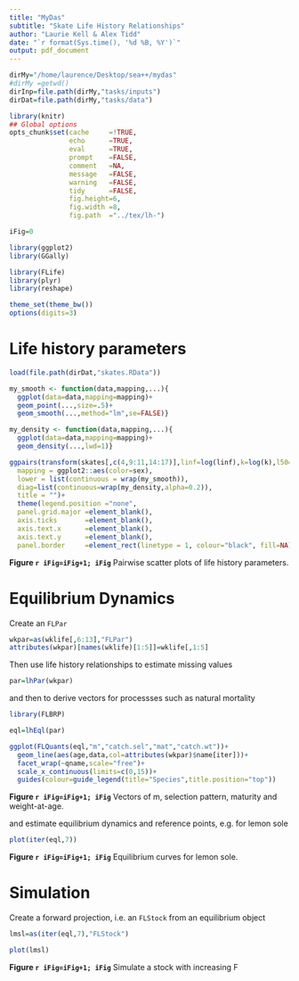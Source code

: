 ```yaml
---
title: "MyDas"
subtitle: "Skate Life History Relationships"
author: "Laurie Kell & Alex Tidd"
date: "`r format(Sys.time(), '%d %B, %Y')`"
output: pdf_document
---
```


```r
dirMy="/home/laurence/Desktop/sea++/mydas"
#dirMy =getwd()
dirInp=file.path(dirMy,"tasks/inputs")
dirDat=file.path(dirMy,"tasks/data")
```

```r
library(knitr)
## Global options
opts_chunk$set(cache     =!TRUE,
               echo      =TRUE,
               eval      =TRUE,
               prompt    =FALSE,
               comment   =NA,
               message   =FALSE,
               warning   =FALSE,
               tidy      =FALSE,
               fig.height=6,
               fig.width =8,
               fig.path  ="../tex/lh-")

iFig=0
```


```r
library(ggplot2)
library(GGally)

library(FLife)
library(plyr)
library(reshape)
```

```r
theme_set(theme_bw())
options(digits=3)
```

# Life history parameters
```r
load(file.path(dirDat,"skates.RData"))
```


```r
my_smooth <- function(data,mapping,...){
  ggplot(data=data,mapping=mapping)+
  geom_point(...,size=.5)+
  geom_smooth(...,method="lm",se=FALSE)}

my_density <- function(data,mapping,...){
  ggplot(data=data,mapping=mapping)+
  geom_density(...,lwd=1)}

ggpairs(transform(skates[,c(4,9:11,14:17)],linf=log(linf),k=log(k),l50=log(lmat)),
  mapping = ggplot2::aes(color=sex),
  lower = list(continuous = wrap(my_smooth)),
  diag=list(continuous=wrap(my_density,alpha=0.2)),
  title = "")+
  theme(legend.position ="none",
  panel.grid.major =element_blank(),
  axis.ticks       =element_blank(),
  axis.text.x      =element_blank(),
  axis.text.y      =element_blank(),
  panel.border     =element_rect(linetype = 1, colour="black", fill=NA))
```

**Figure `r iFig=iFig+1; iFig`** Pairwise scatter plots of life history parameters.


# Equilibrium Dynamics

Create an `FLPar`
```r
wkpar=as(wklife[,6:13],"FLPar")
attributes(wkpar)[names(wklife)[1:5]]=wklife[,1:5]
```

Then use life history relationships to estimate missing values  
```r
par=lhPar(wkpar)
```

and then to derive vectors for processses such as natural mortality 
 
```r
library(FLBRP)

eql=lhEql(par)
```

```r
ggplot(FLQuants(eql,"m","catch.sel","mat","catch.wt"))+
  geom_line(aes(age,data,col=attributes(wkpar)$name[iter]))+
  facet_wrap(~qname,scale="free")+
  scale_x_continuous(limits=c(0,15))+ 
  guides(colour=guide_legend(title="Species",title.position="top"))
```

**Figure `r iFig=iFig+1; iFig`** Vectors of m, selection pattern, maturity and weight-at-age.

and estimate equilibrium dynamics and reference points, e.g. for lemon sole

```r
plot(iter(eql,7))
```

**Figure `r iFig=iFig+1; iFig`** Equilibrium curves for lemon sole.

# Simulation

Create a forward projection, i.e. an `FLStock` from an equilibrium object

```r
lmsl=as(iter(eql,7),"FLStock")

plot(lmsl)
```

**Figure `r iFig=iFig+1; iFig`** Simulate a stock with increasing F
